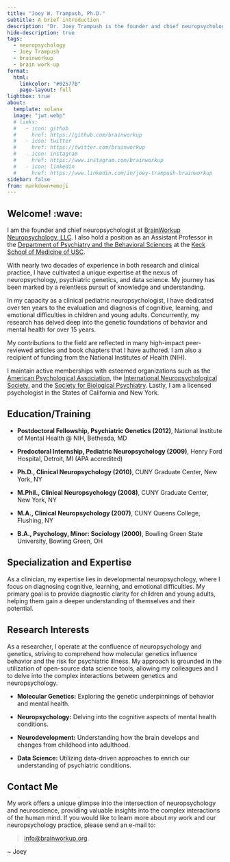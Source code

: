 ```yaml
---
title: "Joey W. Trampush, Ph.D."
subtitle: A brief introduction
description: "Dr. Joey Trampush is the founder and chief neuropsychologist at BrainWorkup, LLC, and an Assistant Professor of Psychiatry and the Behavioral Sciences at the Keck School of Medicine of USC. With over two decades of experience in pediatric neuropsychology, Dr. Trampush specializes in integrating molecular genetics with neuropsychology to understand behavior and psychiatric illness risk. His clinical expertise focuses on evaluating and diagnosing cognitive, learning, and emotional difficulties in children and young adults. He conducts research in molecular genetics, neuropsychology, neurodevelopment, and data science, aimed at enhancing our comprehension of psychiatric conditions and developmental trajectories."
hide-description: true
tags:
  - neuropsychology
  - Joey Trampush
  - brainworkup
  - brain work-up
format:
  html:
    linkcolor: "#02577B"
    page-layout: full
lightbox: true
about:
  template: solana
  image: "jwt.webp"
  # links:
  #   - icon: github
  #     href: https://github.com/brainworkup
  #   - icon: twitter
  #     href: https://twitter.com/brainworkup
  #   - icon: instagram
  #     href: https://www.instagram.com/brainworkup
  #   - icon: linkedin
  #     href: https://www.linkedin.com/in/joey-trampush-brainworkup
sidebar: false
from: markdown+emoji
---  
```


## Welcome! :wave:

I am the founder and chief neuropsychologist at [BrainWorkup Neuropsychology, LLC](https://brainworkup.org). I also hold a position as an Assistant Professor in the [Department of Psychiatry and the Behavioral Sciences](https://keck.usc.edu/psychiatry/) at the [Keck School of Medicine of USC](https://keck.usc.edu/).

With nearly two decades of experience in both research and clinical practice, I have cultivated a unique expertise at the nexus of neuropsychology, psychiatric genetics, and data science. My journey has been marked by a relentless pursuit of knowledge and understanding.

In my capacity as a clinical pediatric neuropsychologist, I have dedicated over ten years to the evaluation and diagnosis of cognitive, learning, and emotional difficulties in children and young adults. Concurrently, my research has delved deep into the genetic foundations of behavior and mental health for over 15 years.

My contributions to the field are reflected in many high-impact peer-reviewed articles and book chapters that I have authored. I am also a recipient of funding from the National Institutes of Health (NIH).

I maintain active memberships with esteemed organizations such as the [American
Psychological Association](https://www.apa.org/), the [International
Neuropsychological Society](https://www.the-ins.org/), and the [Society for
Biological Psychiatry](https://www.sobp.org/). Lastly, I am a licensed
psychologist in the States of California and New York.

## Education/Training

- **Postdoctoral Fellowship, Psychiatric Genetics (2012)**, National Institute of Mental Health @ NIH, Bethesda, MD

- **Predoctoral Internship, Pediatric Neuropsychology (2009)**, Henry Ford
Hospital, Detroit, MI (APA accredited)

- **Ph.D., Clinical Neuropsychology (2010)**, CUNY Graduate Center, New York, NY 

- **M.Phil., Clinical Neuropsychology (2008)**, CUNY Graduate Center, New York, NY

- **M.A., Clinical Neuropsychology (2007)**, CUNY Queens College, Flushing, NY  

- **B.A., Psychology, Minor: Sociology (2000)**, Bowling Green State University, Bowling Green, OH


## Specialization and Expertise

As a clinician, my expertise lies in developmental neuropsychology, where I focus on diagnosing cognitive, learning, and emotional difficulties. My primary goal is to provide diagnostic clarity for children and young adults, helping them gain a deeper understanding of themselves and their potential.

## Research Interests

As a researcher, I operate at the confluence of neuropsychology and genetics,
striving to comprehend how molecular genetics influence behavior and the risk
for psychiatric illness. My approach is grounded in the utilization of
open-source data science tools, allowing my colleagues and I to delve into the complex
interactions between genetics and neuropsychology.

- **Molecular Genetics:** Exploring the genetic underpinnings of behavior and mental health.

- **Neuropsychology:** Delving into the cognitive aspects of mental health conditions.

- **Neurodevelopment:** Understanding how the brain develops and changes from childhood into adulthood.

- **Data Science:** Utilizing data-driven approaches to enrich our understanding of psychiatric conditions.

## Contact Me

My work offers a unique glimpse into the intersection of
neuropsychology and neuroscience, providing valuable insights into the complex
interactions of the human mind. If you would like to learn more about my work
and our neuropsychology practice, please send an e-mail to:

> [info@brainworkup.org](mailto:joey.trampush@brainworkup.org).

~ Joey

